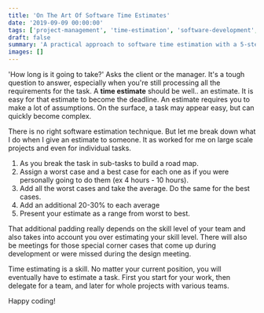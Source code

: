 ```yaml
---
title: 'On The Art Of Software Time Estimates'
date: '2019-09-09 00:00:00'
tags: ['project-management', 'time-estimation', 'software-development', 'planning', 'best-practices']
draft: false
summary: 'A practical approach to software time estimation with a 5-step methodology that includes worst/best case scenarios and padding for realistic project planning.'
images: []
---
```


'How long is it going to take?' Asks the client or the manager. It's a tough question to answer, especially when you're still processing all the requirements for the task. A **time estimate** should be well.. an estimate. It is easy for that estimate to become the deadline. An estimate requires you to make a lot of assumptions. On the surface, a task may appear easy, but can quickly become complex.

There is no right software estimation technique. But let me break down what I do when I give an estimate to someone. It as worked for me on large scale projects and even for individual tasks.

1. As you break the task in sub-tasks to build a road map. 
2. Assign a worst case and a best case for each one as if you were personally going to do them (ex 4 hours - 10 hours). 
3. Add all the worst cases and take the average. Do the same for the best cases. 
4. Add an additional 20-30% to each average
5. Present your estimate as a range from worst to best. 

That additional padding really depends on the skill level of your team and also takes into account you over estimating your skill level. There will also be meetings for those special corner cases that come up during development or were missed during the design meeting. 

Time estimating is a skill. No matter your current position, you will eventually have to estimate a task. First you start for your work, then delegate for a team, and later for whole projects with various teams.

Happy coding! 